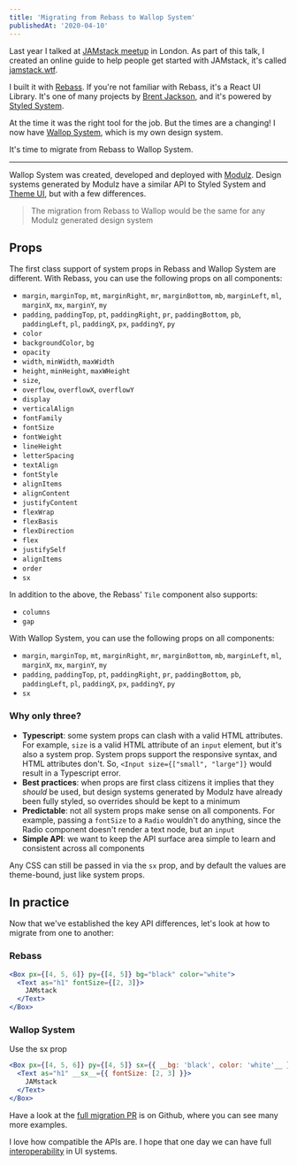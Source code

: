 ```yaml
---
title: 'Migrating from Rebass to Wallop System'
publishedAt: '2020-04-10'
---
```


Last year I talked at [JAMstack meetup](https://www.meetup.com/JAMstack-London/events/257961818/) in London. As part of this talk, I created an online guide to help people get started with JAMstack, it's called [jamstack.wtf](https://jamstack.wtf).

I built it with [Rebass](https://rebassjs.org). If you're not familiar with Rebass, it's a React UI Library. It's one of many projects by [Brent Jackson](https://jxnblk.com/), and it's powered by [Styled System](https://styled-system.com/).

At the time it was the right tool for the job. But the times are a changing! I now have [Wallop System](/blog/wallop-system-built-with-modulz), which is my own design system.

It's time to migrate from Rebass to Wallop System.

---

Wallop System was created, developed and deployed with [Modulz](https://modulz.app). Design systems generated by Modulz have a similar API to Styled System and [Theme UI](https://theme-ui.com), but with a few differences.

> The migration from Rebass to Wallop would be the same for any Modulz generated design system

## Props

The first class support of system props in Rebass and Wallop System are different. With Rebass, you can use the following props on all components:

- `margin`, `marginTop`, `mt`, `marginRight`, `mr`, `marginBottom`, `mb`, `marginLeft`, `ml`, `marginX`, `mx`, `marginY`, `my`
- `padding`, `paddingTop`, `pt`, `paddingRight`, `pr`, `paddingBottom`, `pb`, `paddingLeft`, `pl`, `paddingX`, `px`, `paddingY`, `py`
- `color`
- `backgroundColor`, `bg`
- `opacity`
- `width`, `minWidth`, `maxWidth`
- `height`, `minHeight`, `maxWHeight`
- `size`,
- `overflow`, `overflowX`, `overflowY`
- `display`
- `verticalAlign`
- `fontFamily`
- `fontSize`
- `fontWeight`
- `lineHeight`
- `letterSpacing`
- `textAlign`
- `fontStyle`
- `alignItems`
- `alignContent`
- `justifyContent`
- `flexWrap`
- `flexBasis`
- `flexDirection`
- `flex`
- `justifySelf`
- `alignItems`
- `order`
- `sx`

In addition to the above, the Rebass' `Tile` component also supports:

- `columns`
- `gap`

With Wallop System, you can use the following props on all components:

- `margin`, `marginTop`, `mt`, `marginRight`, `mr`, `marginBottom`, `mb`, `marginLeft`, `ml`, `marginX`, `mx`, `marginY`, `my`
- `padding`, `paddingTop`, `pt`, `paddingRight`, `pr`, `paddingBottom`, `pb`, `paddingLeft`, `pl`, `paddingX`, `px`, `paddingY`, `py`
- `sx`

### Why only three?

- **Typescript**: some system props can clash with a valid HTML attributes. For example, `size` is a valid HTML attribute of an `input` element, but it's also a system prop. System props support the responsive syntax, and HTML attributes don't. So, `<Input size={["small", "large"]}` would result in a Typescript error.
- **Best practices**: when props are first class citizens it implies that they _should_ be used, but design systems generated by Modulz have already been fully styled, so overrides should be kept to a minimum
- **Predictable**: not all system props make sense on all components. For example, passing a `fontSize` to a `Radio` wouldn't do anything, since the Radio component doesn't render a text node, but an `input`
- **Simple API**: we want to keep the API surface area simple to learn and consistent across all components

Any CSS can still be passed in via the `sx` prop, and by default the values are theme-bound, just like system props.

## In practice

Now that we've established the key API differences, let's look at how to migrate from one to another:

### Rebass

```jsx
<Box px={[4, 5, 6]} py={[4, 5]} bg="black" color="white">
  <Text as="h1" fontSize={[2, 3]}>
    JAMstack
  </Text>
</Box>
```

### Wallop System

Use the <h id="one" index="2">sx</h> prop

<RegisterLink id="one" index="1" href="/" />

```jsx id=one line=1,2
<Box px={[4, 5, 6]} py={[4, 5]} sx={{ __bg: 'black', color: 'white'__ }}>
  <Text as="h1" __sx__={{ fontSize: [2, 3] }}>
    JAMstack
  </Text>
</Box>
```

Have a look at the [full migration PR](https://github.com/peduarte/jamstack-wtf/pull/14/) is on Github, where you can see many more examples.

I love how compatible the APIs are. I hope that one day we can have full [interoperability](https://jxnblk.com/blog/interoperability/) in UI systems.
